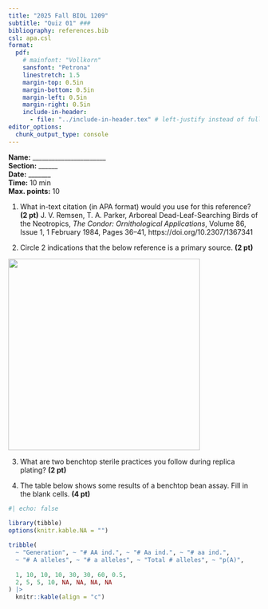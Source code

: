 ```yaml
---
title: "2025 Fall BIOL 1209"
subtitle: "Quiz 01" ###
bibliography: references.bib
csl: apa.csl
format:  
  pdf:
    # mainfont: "Vollkorn"
    sansfont: "Petrona"
    linestretch: 1.5
    margin-top: 0.5in
    margin-bottom: 0.5in
    margin-left: 0.5in
    margin-right: 0.5in
    include-in-header:
      - file: "../include-in-header.tex" # left-justify instead of full-justify
editor_options: 
  chunk_output_type: console
---
```


\vspace{-1cm}

**Name:** _______________________  
**Section:** ______  
**Date:** _______  
**Time:** 10 min  
**Max. points:** 10  

\vspace{1cm}

1. What in-text citation (in APA format) would you use for this reference? **(2 pt)** \linebreak  
J. V. Remsen, T. A. Parker, Arboreal Dead-Leaf-Searching Birds of the Neotropics, *The Condor: Ornithological Applications*, Volume 86, Issue 1, 1 February 1984, Pages 36--41, https://doi.org/10.2307/1367341  \linebreak \linebreak

<!-- ```{r} -->
<!-- #| echo: false -->

<!-- refs <- bibtex::read.bib("references.bib") -->
<!-- cat(print(refs["remsenparker1984"])) -->
<!-- ``` -->

2. Circle 2 indications that the below reference is a primary source. **(2 pt)**

![](remsenparker1984.png){height="4in" fig-align="center"}

3. What are two benchtop sterile practices you follow during replica plating? **(2 pt)** \linebreak  \linebreak  \linebreak  \linebreak

4. The table below shows some results of a benchtop bean assay. Fill in the blank cells. **(4 pt)**

```r
#| echo: false
 
library(tibble)
options(knitr.kable.NA = "")

tribble(
  ~ "Generation", ~ "# AA ind.", ~ "# Aa ind.", ~ "# aa ind.", 
  ~ "# A alleles", ~ "# a alleles", ~ "Total # alleles", ~ "p(A)",
  
  1, 10, 10, 10, 30, 30, 60, 0.5,
  2, 5, 5, 10, NA, NA, NA, NA
) |>
  knitr::kable(align = "c")
```

